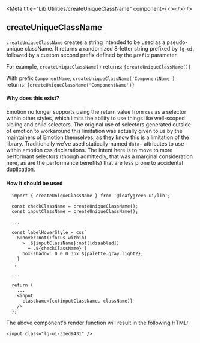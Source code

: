 <!--lib.stories.mdx -->

<Meta title="Lib Utilities/createUniqueClassName" component={<></>} />

## createUniqueClassName

`createUniqueClassName` creates a string intended to be used as a pseudo-unique className. 
It returns a randomized 8-letter string prefixed by `lg-ui`, followed by a custom second prefix defined by the `prefix` parameter.

For example, `createUniqueClassName()` returns: 
<code>{createUniqueClassName()}</code>

With prefix `ComponentName`, `createUniqueClassName('ComponentName')` returns: 
<code>{createUniqueClassName('ComponentName')}</code>

#### Why does this exist?

Emotion no longer supports using the return value from `css` as a selector within other styles, which limits the ability to use things like well-scoped sibling and child selectors. The original use of selectors generated outside of emotion to workaround this limitation was actually given to us by the maintainers of Emotion themselves, as they know this is a limitation of the library.
Traditionally we’ve used statically-named `data-` attributes to use within emotion css declarations. The intent here is to move to more performant selectors (though admittedly, that was a marginal consideration here, as are the performance benefits) that are less prone to accidental duplication.

#### How it should be used

```
  import { createUniqueClassName } from '@leafygreen-ui/lib';

  const checkClassName = createUniqueClassName();
  const inputClassName = createUniqueClassName();

  ...

  const labelHoverStyle = css`
    &:hover:not(:focus-within)
      > .${inputClassName}:not([disabled])
        + .${checkClassName} {
      box-shadow: 0 0 0 3px ${palette.gray.light2};
    }
  `;

  ...

  return (
    ...
    <input
      className={cx(inputClassName, className)}
    />
  );

```


The above component's render function will result in the following HTML:

```
<input class="lg-ui-31ed9431" />
```